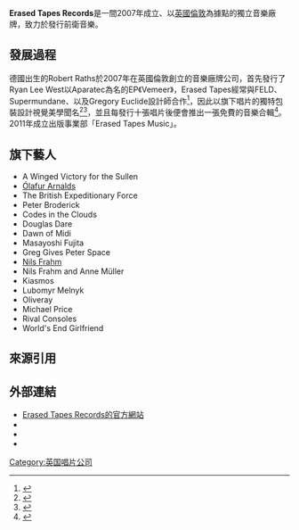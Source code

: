 {{Infobox record label <!-- See Wikipedia:WikiProject_Music -->
| name        = Erased Tapes Records
| image       = [[file:Erased_Tapes_Records_Logo.jpg|180px]]
| image_size  = 
| image_alt   =
| caption     =  Erased Tapes的廠牌代表視覺
| parent      = 
| founded     = <!-- {{Start date|YYYY}} -->{{Start date|2007}}
| founder     = Robert Raths
| fate        = 
| defunct     = <!-- {{End date|YYYY}} -->
| status      = 
| distributor = 
| genre       = 前衛<br>新古典<br>電子<br>
| country     = {{UK}}
| location    = {{ENG}}[[倫敦|倫敦]]
| url         = {{URL|erasetapes.com}}
}}

'''Erased Tapes Records'''是一間2007年成立、以[[英國|英國]][[倫敦|倫敦]]為據點的獨立音樂廠牌，致力於發行前衛音樂。

==發展過程==
德國出生的Robert Raths於2007年在英國倫敦創立的音樂廠牌公司，首先發行了Ryan Lee West以Aparatec為名的EP《Vemeer》，Erased Tapes經常與FELD、Supermundane、以及Gregory Euclide設計師合作<ref>{{cite web |author= |url=http://gregoryeuclide.com/2013/05/performing/ |title=Performing |publisher=Gregory Euclide |date=2013-05-15 |accessdate=2015-11-30 |archive-date=2016-03-04 |archive-url=https://web.archive.org/web/20160304203927/http://gregoryeuclide.com/2013/05/performing/ |dead-url=no }}</ref>，因此以旗下唱片的獨特包裝設計視覺美學聞名<ref>{{cite web |url=http://www.clashmusic.com/feature/label-profile-erased-tapes |title=Label Profile: Erased Tapes | Features | Clash Magazine |website=Clashmusic.com |date=2015-10-21 |accessdate=2015-11-30 |archive-date=2015-09-23 |archive-url=https://web.archive.org/web/20150923222613/http://www.clashmusic.com/feature/label-profile-erased-tapes |dead-url=no }}</ref><ref>{{cite web |last=Betts |first=Stephen |url=http://www.rollingstone.com/music/pictures/10-new-artists-you-need-to-know-april-2015-20150416/michael-price-20150415 |title=Michael Price Photo - Bully, Kehlani and 8 More New Artists You Need to Know |publisher=Rolling Stone |date=2015-04-15 |accessdate=2015-11-30 |archive-date=2016-02-02 |archive-url=https://web.archive.org/web/20160202131037/http://www.rollingstone.com/music/pictures/10-new-artists-you-need-to-know-april-2015-20150416/michael-price-20150415 |dead-url=no }}</ref>，並且每發行十張唱片後便會推出一張免費的音樂合輯<ref>{{cite web |url=http://www.erasedtapes.com/about |title=Erased Tapes Records - About |website=Erasedtapes.com |date=2007-02-05 |accessdate=2015-11-30 |archive-date=2015-09-24 |archive-url=https://web.archive.org/web/20150924001647/http://www.erasedtapes.com/about |dead-url=no }}</ref>。2011年成立出版事業部「Erased Tapes Music」。

==旗下藝人==
* A Winged Victory for the Sullen
* [[Ólafur_Arnalds|Ólafur Arnalds]]
* The British Expeditionary Force
* Peter Broderick
* Codes in the Clouds
* Douglas Dare
* Dawn of Midi
* Masayoshi Fujita
* Greg Gives Peter Space
* [[Nils_Frahm|Nils Frahm]]
* Nils Frahm and Anne Müller
* Kiasmos
* Lubomyr Melnyk
* Oliveray
* Michael Price
* Rival Consoles
* World's End Girlfriend

==來源引用==
{{reflist}}

==外部連結==
*[http://erasedtapes.com Erased Tapes Records的官方網站]{{Wayback|url=http://erasedtapes.com/ |date=20200815160141 }}
*{{Facebook|erasedtapes}}
*{{Twitter|ErasedTapes}}
*{{SoundCloud|erasedtapes}}

[[Category:英国唱片公司|Category:英国唱片公司]]